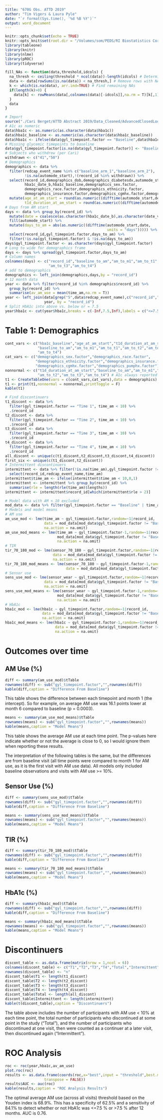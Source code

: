 ```yaml
---
title: "670G Obs. ATTD 2019"
author: "Tim Vigers & Laura Pyle"
date: "`r format(Sys.time(), '%d %B %Y')`"
output: word_document
---
```


```r
knitr::opts_chunk$set(echo = TRUE)
knitr::opts_knit$set(root.dir = "/Volumes/som/PEDS/RI Biostatistics Core/Shared/Shared Projects/Laura/BDC/Projects")
library(tableone)
library(knitr)
library(nlme)
library(pROC)
library(tidyverse)
```

```r
fill_NAs <- function(data,threshold,idcols) {
  na_thresh <- ceiling(threshold * ncol(data))-length(idcols) # Determine max NAs
  data <- data[rowSums(is.na(data)) < na_thresh,] # Remove rows with NAs over max
  k <- which(is.na(data), arr.ind=TRUE) # Find remaining NAs
  if(length(k)>0) {
    data[k] <- rowMeans(data[,colnames(data)[-idcols]],na.rm = T)[k[,1]] # Replace with means
  }
  data
}
```

```r
# Import
source("./Cari Berget/ATTD Abstract 2019/Data_Cleaned/AdvancedClosedLoopCl_R_2019-09-30_1049.r")
# A1c as numeric
data$hba1c <- as.numeric(as.character(data$hba1c))
data$hba1c_baseline <- as.numeric(as.character(data$hba1c_baseline))
data$hba1c <- ifelse(data$gyl_timepoint.factor == "Baseline",data$hba1c_baseline,data$hba1c)
# Missing glycemic timepoints to baseline
data$gyl_timepoint.factor[is.na(data$gyl_timepoint.factor)] <- "Baseline"
# Subjects who withdrew (per Cari)
withdrawn <- c("41","50")
# Demographics
demographics <- data %>% 
  filter(redcap_event_name %in% c("baseline_arm_1","baseline_arm_2"),
         !is.na(automode_start),!(record_id %in% withdrawn)) %>%
  select(record_id,demographics_dob,demographics_diabetesdx,automode_start,
         hba1c_date_b,hba1c_baseline,demographics_sex.factor,
         demographics_race.factor,demographics_ethnicity.factor,
         demographics_insurance.factor,demographics_cgmhx.factor,demographics_pumphx.factor) %>%
  mutate(age_at_am_start = round(as.numeric((difftime(automode_start,demographics_dob,units = "days"))/365.25),2),
         t1d_duration_at_am_start = round(as.numeric((difftime(automode_start,demographics_diabetesdx,units = "days"))/365.25),2))
# Days from AM start
days <- data %>% group_by(record_id) %>%
  mutate(date = coalesce(as.character(hba1c_date_b),as.character(date_visit))) %>%
  fill(automode_start) %>%
  mutate(days_to_am = abs(as.numeric((difftime(automode_start,date,
                                               units = "days"))))) %>%
  select(record_id,gyl_timepoint.factor,days_to_am) %>% 
  filter(!is.na(gyl_timepoint.factor) & !is.na(days_to_am))
days$gyl_timepoint.factor <- as.character(days$gyl_timepoint.factor)
# Long to wide for demographics frame
days <- days %>% spread(gyl_timepoint.factor,days_to_am)
# Column names
colnames(days) <- c("record_id","baseline_to_am","am_to_m1","am_to_t1","am_to_t2",
                    "am_to_t3","am_to_t4")
# add to demographics
demographics <- left_join(demographics,days,by = "record_id")
# 12 month data
year <- data %>% filter(record_id %in% demographics$record_id) %>% 
  group_by(record_id) %>%
  summarise(av_am_use = mean(time_am,na.rm = T))
year <- left_join(data[grep("5",data$redcap_event_name),c("record_id","hba1c")],
                  year, by = "record_id")
# Split HbA1c into above vs. below or = 7.5
year$hba1c <- cut(year$hba1c,breaks = c(-Inf,7.5,Inf),labels = c("<=7.5%",">7.5%"))
```

# Table 1: Demographics

```r
cont_vars <- c("hba1c_baseline","age_at_am_start","t1d_duration_at_am_start",
               "baseline_to_am","am_to_m1","am_to_t1","am_to_t2","am_to_t3",
               "am_to_t4")
cat_vars <- c("demographics_sex.factor","demographics_race.factor",
              "demographics_ethnicity.factor","demographics_insurance.factor",
              "demographics_cgmhx.factor","demographics_pumphx.factor")
nonnormal <- c("t1d_duration_at_am_start","baseline_to_am","am_to_m1","am_to_t1",
               "am_to_t2","am_to_t3","am_to_t4") # A1c always reported as mean (SD)
t1 <- CreateTableOne(vars = c(cont_vars,cat_vars),data = demographics)
t1 <- print(t1,nonnormal = nonnormal,printToggle = F)
kable(t1)
```

```r
# Find discontinuers
t1_discont <- data %>%
  filter(gyl_timepoint.factor == "Time 1", time_am < 10) %>%
  .$record_id
t2_discont <- data %>%
  filter(gyl_timepoint.factor == "Time 2", time_am < 10) %>%
  .$record_id
t3_discont <- data %>%
  filter(gyl_timepoint.factor == "Time 3", time_am < 10) %>%
  .$record_id
t4_discont <- data %>%
  filter(gyl_timepoint.factor == "Time 4", time_am < 10) %>%
  .$record_id
all_discont <- unique(c(t1_discont,t2_discont,t3_discont,t4_discont))
first_six <- unique(c(t1_discont,t2_discont))
# Intermittent discontinuers
intermittent <- data %>% filter(!is.na(time_am),gyl_timepoint.factor != "Baseline") %>% 
  select(record_id,redcap_event_name,time_am)
intermittent$time_am <- ifelse(intermittent$time_am < 10,0,1)
intermittent <- intermittent %>% group_by(record_id) %>%
  summarise(rle = length(rle(time_am)$lengths))
intermittent <- intermittent$record_id[which(intermittent$rle > 2)]
```

```r
# Model data with AM < 10 excluded
mod_data <- data %>% filter(gyl_timepoint.factor == "Baseline" | time_am >=10)
# Models and model means
# AM use
am_use_mod <- lme(time_am ~ gyl_timepoint.factor,random=~1|record_id,
                  data = mod_data[mod_data$gyl_timepoint.factor != "Baseline",],
                  na.action = na.omit)
am_use_mod_means <- lme(time_am ~ gyl_timepoint.factor-1,random=~1|record_id,
                        mod_data[mod_data$gyl_timepoint.factor != "Baseline",],
                        na.action = na.omit)
# TIR
tir_70_180_mod <- lme(sensor_70_180 ~ gyl_timepoint.factor,random=~1|record_id,
                      data = mod_data[mod_data$gyl_timepoint.factor != "Baseline",],
                      na.action = na.omit)
tir_70_180_mod_means <- lme(sensor_70_180 ~ gyl_timepoint.factor-1,random=~1|record_id,
                            data = mod_data[mod_data$gyl_timepoint.factor != "Baseline",],na.action = na.omit)
# Sensor use
sens_use_mod <- lme(sensor_wear ~ gyl_timepoint.factor,random=~1|record_id,
                  data = mod_data[mod_data$gyl_timepoint.factor != "Baseline",],
                  na.action = na.omit)
sens_use_mod_means <- lme(sensor_wear ~ gyl_timepoint.factor-1,random=~1|record_id,
                        mod_data[mod_data$gyl_timepoint.factor != "Baseline",],
                        na.action = na.omit)
# HbA1c
hba1c_mod <- lme(hba1c ~ gyl_timepoint.factor,random=~1|record_id,
                 data = mod_data[mod_data$gyl_timepoint.factor != "Baseline",],
                 na.action = na.omit)
hba1c_mod_means <- lme(hba1c ~ gyl_timepoint.factor-1,random=~1|record_id,
                       data = mod_data[mod_data$gyl_timepoint.factor != "Baseline",],
                       na.action = na.omit)
```

# Outcomes over time

## AM Use (%)

```r
diff <- summary(am_use_mod)$tTable
rownames(diff) <- sub("gyl_timepoint.factor","",rownames(diff))
kable(diff,caption = "Difference From Baseline")
```

This table shows the difference between each timepoint and month 1 (the intercept). So for example, on average AM use was 16.1 points lower at month 6 compared to baseline (p = 0.0003).

```r
means <- summary(am_use_mod_means)$tTable
rownames(means) <- sub("gyl_timepoint.factor","",rownames(means))
kable(means,caption = "Model Means")
```

This table shows the average AM use at each time point. The p-values here indicate whether or not the average is close to 0, so I would ignore them when reporting these results. 

The interpretation of the following tables is the same, but the differences are from baseline visit (all time points were compared to month 1 for AM use, as it is the first visit with AM use data). All models only included baseline observations and visits with AM use >= 10%.

## Sensor Use (%)

```r
diff <- summary(sens_use_mod)$tTable
rownames(diff) <- sub("gyl_timepoint.factor","",rownames(diff))
kable(diff,caption = "Difference From Baseline")
```

```r
means <- summary(sens_use_mod_means)$tTable
rownames(means) <- sub("gyl_timepoint.factor","",rownames(means))
kable(means,caption = "Model Means")
```

## TIR (%)

```r
diff <- summary(tir_70_180_mod)$tTable
rownames(diff) <- sub("gyl_timepoint.factor","",rownames(diff))
kable(diff,caption = "Difference From Baseline")
```

```r
means <- summary(tir_70_180_mod_means)$tTable
rownames(means) <- sub("gyl_timepoint.factor","",rownames(means))
kable(means,caption = "Model Means")
```

## HbA1c (%)

```r
diff <- summary(hba1c_mod)$tTable
rownames(diff) <- sub("gyl_timepoint.factor","",rownames(diff))
kable(diff,caption = "Difference From Baseline")
```

```r
means <- summary(hba1c_mod_means)$tTable
rownames(means) <- sub("gyl_timepoint.factor","",rownames(means))
kable(means,caption = "Model Means")
```

# Discontinuers

```r
discont_table <- as.data.frame(matrix(nrow = 1,ncol = 6))
colnames(discont_table) <- c("T1","T2","T3","T4","Total","Intermittent")
rownames(discont_table) <- "n"
discont_table$T1 <- length(t1_discont)
discont_table$T2 <- length(t2_discont)
discont_table$T3 <- length(t3_discont)
discont_table$T4 <- length(t4_discont)
discont_table$Total <- length(all_discont)
discont_table$Intermittent <- length(intermittent)
kable(t(discont_table),caption = "Discontinuers")
```

The table above includes the number of participants with AM use < 10% at each time point, the total number of participants who discontinued at some point in the study ("Total"), and the number of participants who discontinued at one visit, then were counted as a continuer at a later visit, then discontinued again ("Intermittent"). 

# ROC Analysis

```r
roc <- roc(year,hba1c,av_am_use)
plot.roc(roc)
results <- as.data.frame(coords(roc,x="best",input = "threshold",best.method = "youden",
                  transpose = FALSE))
results$AUC <- auc(roc)
kable(results,caption = "ROC Analysis Results")
```

The optimal average AM use (across all visits) threshold based on the Youden index is 68.9%. This has a specificity of 62.5% and a sensitivity of 84.1% to detect whether or not HbA1c was <=7.5 % or >7.5 % after 12 months. AUC is 0.76.